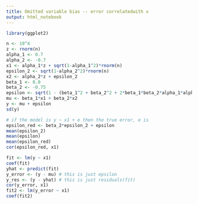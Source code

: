 ```yaml
---
title: Omitted variable bias -- error correlatedwith x
output: html_notebook
---
```

```r
library(ggplot2)
```

```r
n <- 10^4
z <- rnorm(n)
alpha_1 <- 0.7
alpha_2 <- -0.7
x1 <- alpha_1*z + sqrt(1-alpha_1^2)*rnorm(n)
epsilon_2 <- sqrt(1-alpha_2^2)*rnorm(n)
x2 <- alpha_2*z + epsilon_2
beta_1 <- 0.0
beta_2 <- -0.75
epsilon <- sqrt(1 - (beta_1^2 + beta_2^2 + 2*beta_1*beta_2*alpha_1*alpha_2))*rnorm(n)
mu <- beta_1*x1 + beta_2*x2
y <- mu + epsilon
sd(y)

```
```r
# if the model is y ~ x1 + e then the true error, e is
epsilon_red <- beta_2*epsilon_2 + epsilon
mean(epsilon_2)
mean(epsilon)
mean(epsilon_red)
cor(epsilon_red, x1)
```


```r
fit <- lm(y ~ x1)
coef(fit)
yhat <- predict(fit)
y_error <- (y - mu) # this is just epsilon
y_res <- (y - yhat) # this is just residuals(fit)
cor(y_error, x1)
fit2 <- lm(y_error ~ x1)
coef(fit2)
```

